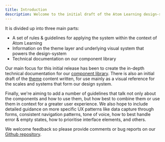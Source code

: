 ```yaml
---
title: Introduction
description: Welcome to the initial draft of the Atom Learning design-system documentation
---
```


It is divided up into three main parts:

- A set of rules & guidelines for applying the system within the context of Atom Learning
- Information on the theme layer and underlying visual system that powers the design-system
- Technical documentation on our component library

Our main focus for this initial release has been to create the in-depth technical documentation for our [component library](/components/introduction). There is also an initial draft of the [theme](/theme/introduction) content written, for use mainly as a visual reference for the scales and systems that form our design system.

Finally, we're aiming to add a number of guidelines that talk not only about the components and how to use them, but how best to combine them or use them in context for a greater user experience. We also hope to include detailed guidance on more specific UX patterns like data capture through forms, consistent navigation patterns, tone of voice, how to best handle error & empty states, how to prioritise interface elements, and others.

We welcome feedback so please provide comments or bug reports on our [Github repository](https://github.com/Atom-Learning/components/issues).

